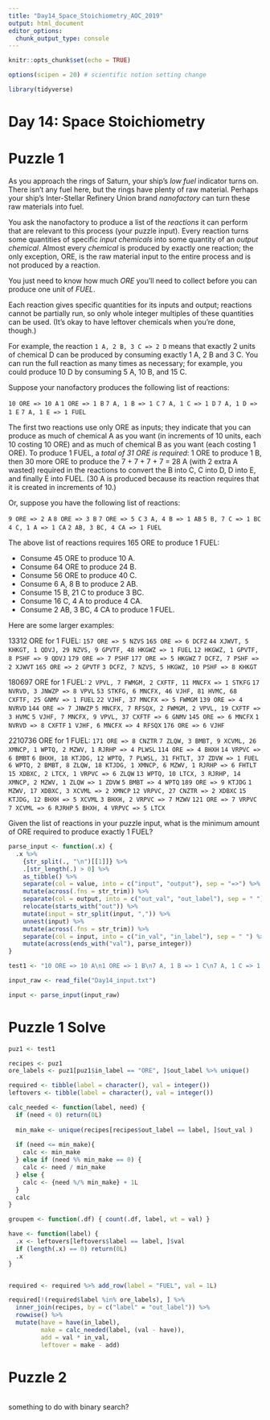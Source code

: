 ```yaml
---
title: "Day14_Space_Stoichiometry_AOC_2019"
output: html_document
editor_options: 
  chunk_output_type: console
---
```


```r
knitr::opts_chunk$set(echo = TRUE)

options(scipen = 20) # scientific notion setting change

library(tidyverse)
```

# Day 14: Space Stoichiometry

# Puzzle 1

As you approach the rings of Saturn, your ship's *low fuel* indicator turns on. There isn't any fuel here, but the rings have plenty of raw material. Perhaps your ship's Inter-Stellar Refinery Union brand *nanofactory* can turn these raw materials into fuel.

You ask the nanofactory to produce a list of the *reactions* it can perform that are relevant to this process (your puzzle input). Every reaction turns some quantities of specific *input chemicals* into some quantity of an *output chemical*. Almost every *chemical* is produced by exactly one reaction; the only exception, ORE, is the raw material input to the entire process and is not produced by a reaction.

You just need to know how much *ORE* you'll need to collect before you can produce one unit of *FUEL*.

Each reaction gives specific quantities for its inputs and output; reactions cannot be partially run, so only whole integer multiples of these quantities can be used. (It's okay to have leftover chemicals when you're done, though.) 

For example, the reaction `1 A, 2 B, 3 C => 2 D` means that exactly 2 units of chemical D can be produced by consuming exactly 1 A, 2 B and 3 C. You can run the full reaction as many times as necessary; for example, you could produce 10 D by consuming 5 A, 10 B, and 15 C.

Suppose your nanofactory produces the following list of reactions:

`10 ORE => 10 A`
`1 ORE => 1 B`
`7 A, 1 B => 1 C`
`7 A, 1 C => 1 D`
`7 A, 1 D => 1 E`
`7 A, 1 E => 1 FUEL`

The first two reactions use only ORE as inputs; they indicate that you can produce as much of chemical A as you want (in increments of 10 units, each 10 costing 10 ORE) and as much of chemical B as you want (each costing 1 ORE). To produce 1 FUEL, a *total of 31 ORE is required*: 1 ORE to produce 1 B, then 30 more ORE to produce the 7 + 7 + 7 + 7 = 28 A (with 2 extra A wasted) required in the reactions to convert the B into C, C into D, D into E, and finally E into FUEL. (30 A is produced because its reaction requires that it is created in increments of 10.)

Or, suppose you have the following list of reactions:

`9 ORE => 2 A`
`8 ORE => 3 B`
`7 ORE => 5 C`
`3 A, 4 B => 1 AB`
`5 B, 7 C => 1 BC`
`4 C, 1 A => 1 CA`
`2 AB, 3 BC, 4 CA => 1 FUEL`

The above list of reactions requires 165 ORE to produce 1 FUEL:

- Consume 45 ORE to produce 10 A.
- Consume 64 ORE to produce 24 B.
- Consume 56 ORE to produce 40 C.
- Consume 6 A, 8 B to produce 2 AB.
- Consume 15 B, 21 C to produce 3 BC.
- Consume 16 C, 4 A to produce 4 CA.
- Consume 2 AB, 3 BC, 4 CA to produce 1 FUEL.

Here are some larger examples:

13312 ORE for 1 FUEL:
`157 ORE => 5 NZVS`
`165 ORE => 6 DCFZ`
`44 XJWVT, 5 KHKGT, 1 QDVJ, 29 NZVS, 9 GPVTF, 48 HKGWZ => 1 FUEL`
`12 HKGWZ, 1 GPVTF, 8 PSHF => 9 QDVJ`
`179 ORE => 7 PSHF`
`177 ORE => 5 HKGWZ`
`7 DCFZ, 7 PSHF => 2 XJWVT`
`165 ORE => 2 GPVTF`
`3 DCFZ, 7 NZVS, 5 HKGWZ, 10 PSHF => 8 KHKGT`

180697 ORE for 1 FUEL:
`2 VPVL, 7 FWMGM, 2 CXFTF, 11 MNCFX => 1 STKFG`
`17 NVRVD, 3 JNWZP => 8 VPVL`
`53 STKFG, 6 MNCFX, 46 VJHF, 81 HVMC, 68 CXFTF, 25 GNMV => 1 FUEL`
`22 VJHF, 37 MNCFX => 5 FWMGM`
`139 ORE => 4 NVRVD`
`144 ORE => 7 JNWZP`
`5 MNCFX, 7 RFSQX, 2 FWMGM, 2 VPVL, 19 CXFTF => 3 HVMC`
`5 VJHF, 7 MNCFX, 9 VPVL, 37 CXFTF => 6 GNMV`
`145 ORE => 6 MNCFX`
`1 NVRVD => 8 CXFTF`
`1 VJHF, 6 MNCFX => 4 RFSQX`
`176 ORE => 6 VJHF`

2210736 ORE for 1 FUEL:
`171 ORE => 8 CNZTR`
`7 ZLQW, 3 BMBT, 9 XCVML, 26 XMNCP, 1 WPTQ, 2 MZWV, 1 RJRHP => 4 PLWSL`
`114 ORE => 4 BHXH`
`14 VRPVC => 6 BMBT`
`6 BHXH, 18 KTJDG, 12 WPTQ, 7 PLWSL, 31 FHTLT, 37 ZDVW => 1 FUEL`
`6 WPTQ, 2 BMBT, 8 ZLQW, 18 KTJDG, 1 XMNCP, 6 MZWV, 1 RJRHP => 6 FHTLT`
`15 XDBXC, 2 LTCX, 1 VRPVC => 6 ZLQW`
`13 WPTQ, 10 LTCX, 3 RJRHP, 14 XMNCP, 2 MZWV, 1 ZLQW => 1 ZDVW`
`5 BMBT => 4 WPTQ`
`189 ORE => 9 KTJDG`
`1 MZWV, 17 XDBXC, 3 XCVML => 2 XMNCP`
`12 VRPVC, 27 CNZTR => 2 XDBXC`
`15 KTJDG, 12 BHXH => 5 XCVML`
`3 BHXH, 2 VRPVC => 7 MZWV`
`121 ORE => 7 VRPVC`
`7 XCVML => 6 RJRHP`
`5 BHXH, 4 VRPVC => 5 LTCX`

Given the list of reactions in your puzzle input, what is the minimum amount of ORE required to produce exactly 1 FUEL?

```r
parse_input <- function(.x) {
  .x %>% 
    {str_split(., "\n")[[1]]} %>% 
    .[str_length(.) > 0] %>% 
    as_tibble() %>% 
    separate(col = value, into = c("input", "output"), sep = "=>") %>% 
    mutate(across(.fns = str_trim)) %>% 
    separate(col = output, into = c("out_val", "out_label"), sep = " ") %>% 
    relocate(starts_with("out")) %>% 
    mutate(input = str_split(input, ",")) %>% 
    unnest(input) %>% 
    mutate(across(.fns = str_trim)) %>% 
    separate(col = input, into = c("in_val", "in_label"), sep = " ") %>% 
    mutate(across(ends_with("val"), parse_integer))
}
```


```r
test1 <- "10 ORE => 10 A\n1 ORE => 1 B\n7 A, 1 B => 1 C\n7 A, 1 C => 1 D\n7 A, 1 D => 1 E\n7 A, 1 E => 1 FUEL\n" %>% parse_input()
```


```r
input_raw <- read_file("Day14_input.txt")

input <- parse_input(input_raw)
```


# Puzzle 1 Solve

```r
puz1 <- test1

recipes <- puz1
ore_labels <- puz1[puz1$in_label == "ORE", ]$out_label %>% unique()

required <- tibble(label = character(), val = integer())
leftovers <- tibble(label = character(), val = integer())

calc_needed <- function(label, need) {
  if (need < 0) return(0L)
  
  min_make <- unique(recipes[recipes$out_label == label, ]$out_val )
  
  if (need <= min_make){
    calc <- min_make
  } else if (need %% min_make == 0) {
    calc <- need / min_make
  } else {
    calc <- {need %/% min_make} + 1L
  }
  calc
}

groupem <- function(.df) { count(.df, label, wt = val) }

have <- function(label) { 
  .x <- leftovers[leftovers$label == label, ]$val 
  if (length(.x) == 0) return(0L)
  .x
}


required <- required %>% add_row(label = "FUEL", val = 1L)

required[!(required$label %in% ore_labels), ] %>% 
  inner_join(recipes, by = c("label" = "out_label")) %>% 
  rowwise() %>% 
  mutate(have = have(in_label), 
         make = calc_needed(label, (val - have)), 
         add = val * in_val, 
         leftover = make - add)

```



# Puzzle 2 



```r

```


something to do with binary search?